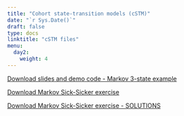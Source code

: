 ---
title: "Cohort state-transition models (cSTM)"
date: "`r Sys.Date()`"
draft: false
type: docs
linktitle: "cSTM files"
menu:
  day2:
    weight: 4
---

<!-- [Download slides](../../../Course_Modularization/CDC 2022-23/part 2/Day 1 - cSTM rates and probs - CDC 2022.pdf) -->

<!-- [Download demo code](../../../Course_Modularization/CDC 2022-23/part 2/cSTM_3state.Rmd) -->

<!-- ## Exercise - cohort state-transition Sick-Sicker model  -->

<!-- [Download exercise handout](../../../Course_Modularization/Markov models/Markov Sick-Sicker/exercise worksheets/markov_sick-sicker_exercise.html) -->

<!-- [Download excercise template](../../../Course_Modularization/CDC 2022-23/part 2/cSTM_sick-sicker_template.Rmd) -->

<!-- [Download excercise solutions](../../../Course_Modularization/CDC 2022-23/part 2/cSTM_sick-sicker_SOLUTIONS.Rmd) -->

[Download slides and demo code - Markov 3-state example](../../../Course_Modularization/Markov models/Markov 3-state/cSTM_3state.zip)

[Download Markov Sick-Sicker exercise](../../../Course_Modularization/Markov models/Markov Sick-Sicker/Markov Sick-Sicker.zip)

[Download Markov Sick-Sicker exercise - SOLUTIONS](../../../Course_Modularization/Markov models/Markov Sick-Sicker/solutions/markov_sick-sicker_time_solutions.Rmd)


